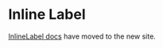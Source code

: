 
<Meta title="Components/Status and Feedback/InlineLabel" />

# Inline Label

[InlineLabel docs](https://atlantis.getjobber.com/components/InlineLabel) have moved to the new site.
